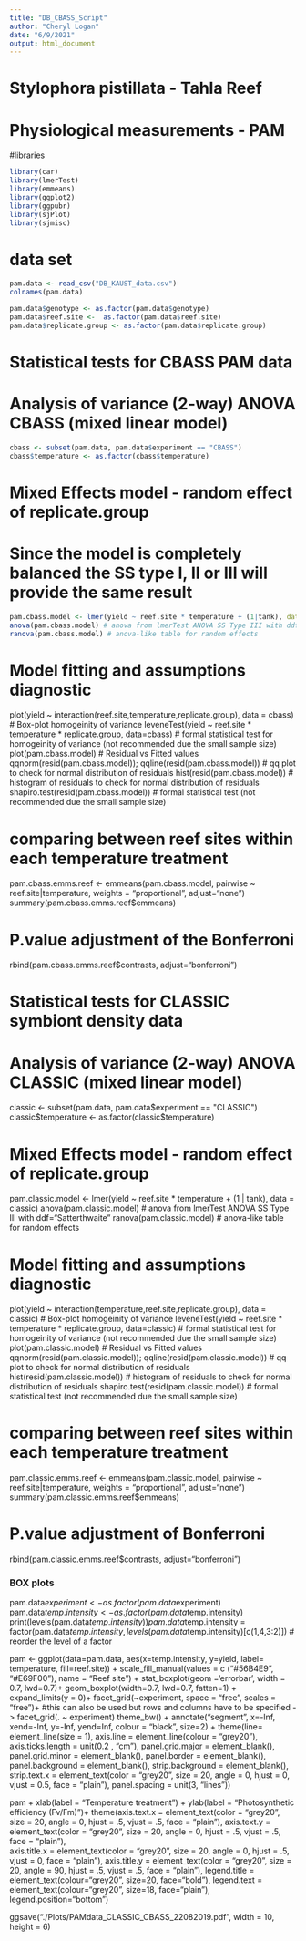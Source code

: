 ```yaml
---
title: "DB_CBASS_Script"
author: "Cheryl Logan"
date: "6/9/2021"
output: html_document
---
```



# Stylophora pistillata - Tahla Reef
# Physiological measurements - PAM


#libraries

```r
library(car)
library(lmerTest)
library(emmeans)
library(ggplot2)
library(ggpubr)
library(sjPlot)
library(sjmisc)
```

# data set

```r
pam.data <- read_csv("DB_KAUST_data.csv")
colnames(pam.data)
```
```r
pam.data$genotype <- as.factor(pam.data$genotype)
pam.data$reef.site <-  as.factor(pam.data$reef.site)
pam.data$replicate.group <- as.factor(pam.data$replicate.group)
```

########
# Statistical tests for CBASS PAM data
# Analysis of variance (2-way) ANOVA CBASS (mixed linear model)
```r
cbass <- subset(pam.data, pam.data$experiment == "CBASS")
cbass$temperature <- as.factor(cbass$temperature)
```


# Mixed Effects model - random effect of replicate.group
# Since the model is completely balanced the SS type I, II or III will provide the same result
```r
pam.cbass.model <- lmer(yield ~ reef.site * temperature + (1|tank), data = cbass)
anova(pam.cbass.model) # anova from lmerTest ANOVA SS Type III with ddf="Satterthwaite"
ranova(pam.cbass.model) # anova-like table for random effects
```



# Model fitting and assumptions diagnostic 
plot(yield ~ interaction(reef.site,temperature,replicate.group), data = cbass) # Box-plot homogeinity of variance
leveneTest(yield ~ reef.site * temperature * replicate.group, data=cbass) # formal statistical test for homogeinity of variance (not recommended due the small sample size)
plot(pam.cbass.model) # Residual vs Fitted values
qqnorm(resid(pam.cbass.model)); qqline(resid(pam.cbass.model)) # qq plot to check for normal distribution of residuals
hist(resid(pam.cbass.model)) # histogram of residuals to check for normal distribution of residuals
shapiro.test(resid(pam.cbass.model)) # formal statistical test (not recommended due the small sample size)

# comparing between reef sites within each temperature treatment
pam.cbass.emms.reef <- emmeans(pam.cbass.model, pairwise ~ reef.site|temperature, weights = "proportional", adjust="none")
summary(pam.cbass.emms.reef$emmeans)

# P.value adjustment of the Bonferroni
rbind(pam.cbass.emms.reef$contrasts, adjust="bonferroni")

########
# Statistical tests for CLASSIC symbiont density data
# Analysis of variance (2-way) ANOVA CLASSIC (mixed linear model)
classic <- subset(pam.data, pam.data$experiment == "CLASSIC")
classic$temperature <- as.factor(classic$temperature)

# Mixed Effects model - random effect of replicate.group
pam.classic.model <- lmer(yield ~ reef.site * temperature + (1 | tank), data = classic)
anova(pam.classic.model) # anova from lmerTest ANOVA SS Type III with ddf="Satterthwaite"
ranova(pam.classic.model) # anova-like table for random effects

# Model fitting and assumptions diagnostic 
plot(yield ~ interaction(temperature,reef.site,replicate.group), data = classic) # Box-plot homogeinity of variance
leveneTest(yield ~ reef.site * temperature * replicate.group, data=classic) # formal statistical test for homogeinity of variance (not recommended due the small sample size)
plot(pam.classic.model) # Residual vs Fitted values
qqnorm(resid(pam.classic.model)); qqline(resid(pam.classic.model)) # qq plot to check for normal distribution of residuals
hist(resid(pam.classic.model)) # histogram of residuals to check for normal distribution of residuals
shapiro.test(resid(pam.classic.model)) # formal statistical test (not recommended due the small sample size)

# comparing between reef sites within each temperature treatment
pam.classic.emms.reef <- emmeans(pam.classic.model, pairwise ~ reef.site|temperature, weights = "proportional", adjust="none")
summary(pam.classic.emms.reef$emmeans)

# P.value adjustment of Bonferroni
rbind(pam.classic.emms.reef$contrasts, adjust="bonferroni")

### BOX plots
pam.data$experiment <- as.factor(pam.data$experiment)
pam.data$temp.intensity <- as.factor(pam.data$temp.intensity)
print(levels(pam.data$temp.intensity))
pam.data$temp.intensity = factor(pam.data$temp.intensity,levels(pam.data$temp.intensity)[c(1,4,3:2)]) # reorder the level of a factor

pam <- ggplot(data=pam.data, 
              aes(x=temp.intensity, y=yield, label= temperature, fill=reef.site)) +
  scale_fill_manual(values = c ("#56B4E9", "#E69F00"), name = "Reef site") +
  stat_boxplot(geom ='errorbar', width = 0.7, lwd=0.7)+
  geom_boxplot(width=0.7, lwd=0.7, fatten=1) +
  expand_limits(y = 0)+
  facet_grid(~experiment, space = "free", scales = "free")+ #this can also be used but rows and columns have to be specified -> facet_grid(. ~ experiment)
  theme_bw() +
  annotate("segment", x=-Inf, xend=-Inf, y=-Inf, yend=Inf, colour = "black", size=2) +
  theme(line= element_line(size = 1),
        axis.line = element_line(colour = "grey20"),
        axis.ticks.length = unit(0.2 , "cm"),
        panel.grid.major = element_blank(),
        panel.grid.minor = element_blank(),
        panel.border = element_blank(),
        panel.background = element_blank(),
        strip.background = element_blank(), 
        strip.text.x = element_text(color = "grey20", size = 20, angle = 0, hjust = 0, vjust = 0.5, face = "plain"),
        panel.spacing = unit(3, "lines"))
  

pam + xlab(label = "Temperature treatment") + ylab(label = "Photosynthetic efficiency (Fv/Fm)")+
  theme(axis.text.x = element_text(color = "grey20", size = 20, angle = 0, hjust = .5, vjust = .5, face = "plain"),
        axis.text.y = element_text(color = "grey20", size = 20, angle = 0, hjust = .5, vjust = .5, face = "plain"),  
        axis.title.x = element_text(color = "grey20", size = 20, angle = 0, hjust = .5, vjust = 0, face = "plain"),
        axis.title.y = element_text(color = "grey20", size = 20, angle = 90, hjust = .5, vjust = .5, face = "plain"),
        legend.title = element_text(colour="grey20", size=20, face="bold"),
        legend.text = element_text(colour="grey20", size=18, face="plain"),
        legend.position="bottom")

ggsave("./Plots/PAMdata_CLASSIC_CBASS_22082019.pdf", width = 10, height = 6)